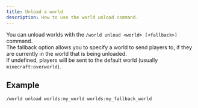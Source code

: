 ```yaml
---
title: Unload a world
description: How to use the world unload command.
---
```


You can unload worlds with the `/world unload <world> [<fallback>]` command.  
The fallback option allows you to specify a world to send players to, if they are currently in the world that is being unloaded.  
If undefined, players will be sent to the default world (usually `minecraft:overworld`).

## Example

```
/world unload worlds:my_world worlds:my_fallback_world
```
